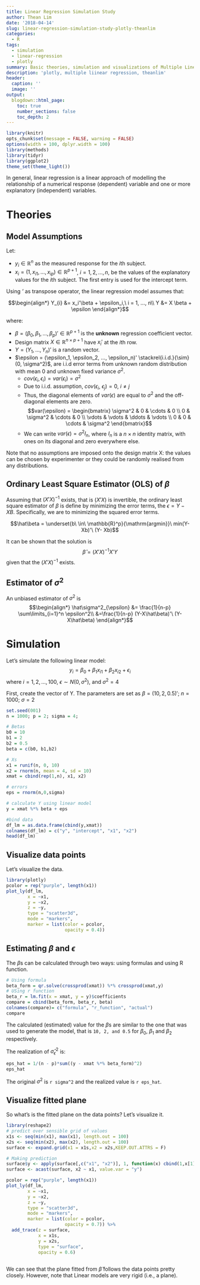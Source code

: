 ```yaml
---
title: Linear Regression Simulation Study
author: Thean Lim
date: '2018-04-14'
slug: linear-regression-simulation-study-plotly-theanlim
categories:
  - R
tags: 
  - simulation
  - linear-regression
  - plotly
summary: Basic theories, simulation and visualizations of Multiple Linear Regression.
description: 'plotly, multiple liinear regression, theanlim'
header:
  caption: ''
  image: ''
output:
  blogdown::html_page:
    toc: true
    number_sections: false
    toc_depth: 2
---
```


```r
library(knitr)
opts_chunk$set(message = FALSE, warning = FALSE)
options(width = 100, dplyr.width = 100)
library(methods)
library(tidyr)
library(ggplot2)
theme_set(theme_light())
```

In general, linear regression is a linear approach of modelling the relationship of a numerical response (dependent) variable and one or more explanatory (independent) variables.  

# Theories
## Model Assumptions
Let:

- $y_i \in \mathbb{R}^n$ as the measured response for the $i$th subject.  
- $x_i = (1, x_{i1}, ..., x_{ip}) \in \mathbb{R}^{p+1}$, $i = 1, 2, ..., n$, be the values of the explanatory values for the $i$th subject. The first entry is used for the intercept term. 

Using *'* as transpose operator, the linear regression model assumes that:

$$\begin{align*}
Y_{i} &= x_i'\beta + \epsilon_i,\ i = 1, ..., n\\
Y &= X \beta + \epsilon
\end{align*}$$

where:

* $\beta = (\beta_0, \beta_1, ..., \beta_p)' \in \mathbb{R}^{p+1}$ is the **unknown** regression coefficient vector.
* Design matrix $X \in \mathbb{R}^{n\times {p+1}}$ have $x_i'$ at the $i$th row.  
* $Y = (Y_1, ..., Y_n)'$ is a random vector.
* $\epsilon = (\epsilon_1, \epsilon_2, ..., \epsilon_n)' \stackrel{i.i.d.}{\sim} (0, \sigma^2)$, are i.i.d error terms from unknown random distribution with mean 0 and unknown fixed variance $\sigma^2$.
    + $cov(\epsilon_i, \epsilon_i) = var (\epsilon_i) = \sigma^2$
    + Due to i.i.d. assumption, $cov(\epsilon_i,\ \epsilon_j) = 0,\ i \neq j$
    + Thus, the diagonal elements of $var(\epsilon)$ are equal to $\sigma^2$ and the off-diagonal elements are zero. 
$$var(\epsilon) = 
 \begin{bmatrix}
  \sigma^2 & 0 & \cdots & 0 \\
  0 & \sigma^2 & \cdots & 0 \\
  \vdots  & \vdots  & \ddots & \vdots  \\
  0 & 0 & \cdots & \sigma^2 
 \end{bmatrix}$$
    + We can write $var(\epsilon) = \sigma^2 I_n$, where $I_n$ is a $n \times n$ identity matrix, with ones on its diagonal and zero everywhere else.  

\bigskip

Note that no assumptions are imposed onto the design matrix X: the values can be chosen by experimenter or they could be randomly realised from any distributions.

## Ordinary Least Square Estimator (OLS) of $\beta$

Assuming that $(X'X)^{-1}$ exists, that is $(X'X)$ is invertible, the ordinary least square estimator of $\beta$ is define by minimizing the error terms, the $\epsilon = Y - XB$. Specifically, we are to minimizing the squared error terms.  

$$\hat\beta = \underset{b\ \in\ \mathbb{R}^p}{\mathrm{argmin}}\ min(Y-Xb)'\ (Y- Xb)$$

It can be shown that the solution is 
$$\hat \beta = (X'X)^{-1} X'Y$$  given that the $(X'X)^{-1}$ exists.  
  
## Estimator of $\sigma^2$

An unbiased estimator of $\sigma^2$ is 
$$\begin{align*}
\hat\sigma^2_{\epsilon} &= \frac{1}{n-p} \sum\limits_{i=1}^n \epsilon^2\\
&=\frac{1}{n-p} (Y-X\hat\beta)'\ (Y- X\hat\beta)
\end{align*}$$

# Simulation

Let's simulate the following linear model:
$$y_i = \beta_0 + \beta_1x_{i1} + \beta_2x_{i2} + \epsilon_i$$
where $i = 1,2,...,100$, $\epsilon \sim N(0, \sigma^2)$, and $\sigma^2 = 4$  

 
First, create the vector of Y. The parameters are set as $\beta =(10, 2, 0.5)'$; $n = 1000$; $\sigma = 2$
```r
set.seed(001)
n = 1000; p = 2; sigma = 4;

# Betas
b0 = 10
b1 = 2
b2 = 0.5
beta = c(b0, b1,b2)

# Xs
x1 = runif(n, 0, 10)
x2 = rnorm(n, mean = 4, sd = 10)
xmat = cbind(rep(1,n), x1, x2)

# errors
eps = rnorm(n,0,sigma)

# calculate Y using linear model
y = xmat %*% beta + eps

#bind data
df_lm = as.data.frame(cbind(y,xmat))
colnames(df_lm) = c("y", "intercept", "x1", "x2")
head(df_lm)
```

## Visualize data points

Let's visualize the data.  
```r
library(plotly)
pcolor = rep("purple", length(x1))
plot_ly(df_lm,
        x = ~x1,
        y = ~x2,
        z = ~y,
        type = "scatter3d", 
        mode = "markers",
        marker = list(color = pcolor, 
                      opacity = 0.4))
```

## Estimating $\beta$ and $\epsilon$

The $\beta$s can be calculated through two ways: using formulas and using R function.  
```r
# Using formula
beta_form = qr.solve(crossprod(xmat)) %*% crossprod(xmat,y)
# USing r function
beta_r = lm.fit(x = xmat, y = y)$coefficients
compare = cbind(beta_form, beta_r, beta)
colnames(compare)= c("formula", "r_function", "actual")
compare
```

The calculated (estimated) value for the $\beta$s are similar to the one that was used to generate the model, that is `10, 2, and 0.5` for $\beta_0$, $\beta_1$ and $\beta_2$ respectively.  

The realization of $\hat\sigma^2_{\epsilon}$ is:
```r
eps_hat = 1/(n - p)*sum((y - xmat %*% beta_form)^2)
eps_hat
```
The original $\sigma^2$ is `r sigma^2` and the realized value is `r eps_hat`.

## Visualize fitted plane

So what's is the fitted plane on the data points? Let's visualize it.  

```r
library(reshape2)
# predict over sensible grid of values
x1s <- seq(min(x1), max(x1), length.out = 100)
x2s <- seq(min(x2), max(x2), length.out = 100)
surface <- expand.grid(x1 = x1s,x2 = x2s,KEEP.OUT.ATTRS = F)

# Making prediction
surface$y <- apply(surface[,c("x1", "x2")], 1, function(x) cbind(1,x[1], x[2]) %*% beta_form)
surface <- acast(surface, x2 ~ x1, value.var = "y")

pcolor = rep("purple", length(x1))
plot_ly(df_lm,
        x = ~x1,
        y = ~x2,
        z = ~y,
        type = "scatter3d", 
        mode = "markers",
        marker = list(color = pcolor, 
                      opacity = 0.7)) %>%
  add_trace(z = surface,
            x = x1s,
            y = x2s,
            type = "surface",
            opacity = 0.6)
  
```

We can see that the plane fitted from $\hat\beta$ follows the data points pretty closely. However, note that Linear models are very rigid (i.e., a plane). 
